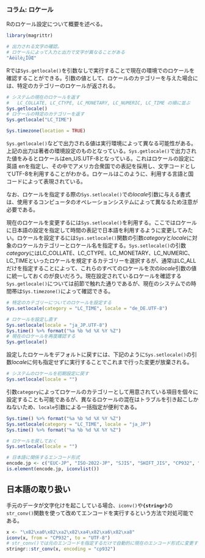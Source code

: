 ### コラム: ロケール

Rのロケール設定について概要を述べる。

```r
library(magrittr)
```


```r
# 出力される文字の確認。
# ロケールによって入力と出力で文字が異なることがある
"Àéülè¿ÏÛŒ"
```

Rでは`Sys.getlocale()`を引数なしで実行することで現在の環境でのロケールを確認することができる。引数の値として、ロケールのカテゴリーを与えた場合には、特定のカテゴリーのロケールが返される。

```r
# システムの現在のロケールを返す
#   LC_COLLATE, LC_CTYPE, LC_MONETARY, LC_NUMERIC, LC_TIME の順に並ぶ
Sys.getlocale()
# ロケールの特定のカテゴリーを返す
Sys.getlocale("LC_TIME")

Sys.timezone(location = TRUE)
```

`Sys.getlocale()`などで出力される値は実行環境によって異なる可能性がある。上記の出力は著者の環境設定のものとなっている。`Sys.getlocale()`で出力された値をみるとロケールはen_US.UTF-8となっている。これはロケールの設定に英語 enを指定し、その中でアメリカ合衆国での表記を採用し、文字コードとしてUTF-8を利用することがわかる。ロケールはこのように、利用する言語と国コードによって表現されている\footnote{中国語 zhのロケールでは簡体字 zh\_Hans と繁体字 zh\_Hantが利用されているので必要に応じてロケールを分けられる}。

なお、ロケールを指定する際の`Sys.setlocale()`での*locale*引数に与える書式は、使用するコンピュータのオペレーションシステムによって異なるため注意が必要である。

<!-- 【あとで】Windowsでの検証 -->

現在のロケールを変更するには`Sys.setlocale()`を利用する。ここではロケールに日本語の設定を指定して時間の表記で日本語を利用するように変更してみたい。ロケールを設定するには`Sys.setlocale()`関数の引数*category*と*locale*に対象のロケールカテゴリーとロケール名を指定する。`Sys.setlocale()`の引数*category*にはLC_COLLATE、LC_CTYPE、LC_MONETARY、LC_NUMERIC、LC_TIMEといったロケールを規定するカテゴリーを選択するが、通常はLC_ALLだけを指定することによって、これらのすべてのロケールを次の*locale*引数の値に統一しておくのが良いだろう。現在設定されているロケールを確認する`Sys.getlocale()`については前節で触れた通りであるが、現在のシステムでの時間帯は`Sys.timezone()`によって確認できる。

```r
# 特定のカテゴリーについてのロケールを設定する
Sys.setlocale(category = "LC_TIME", locale = "de_DE.UTF-8")

# ロケールを設定し直す
Sys.setlocale(locale = "ja_JP.UTF-8")
Sys.time() %>% format("%a %b %d %X %Y %Z")
# 現在のロケールを再度確認する
Sys.getlocale()
```

設定したロケールをデフォルトに戻すには、下記のように`Sys.setlocale()`の引数*locale*に何も指定せずに実行することでこれまで行った変更が放棄される。

```r
# システムのロケールを初期設定に戻す
Sys.setlocale(locale = "")
```

引数`category`によってロケールのカテゴリーとして用意されている項目を個々に設定することも可能であるが、異なるロケールの混在はトラブルを引き起こしかねないため、`locale`引数による一括指定が便利である。

```r
Sys.time() %>% format("%a %b %d %X %Y %Z")
Sys.setlocale(category = "LC_TIME", locale = "ja_JP")
Sys.time() %>% format("%a %b %d %X %Y %Z")
```

```r
# ロケールを戻しておく
Sys.setlocale(locale = "")
```

```r
# 日本語に関係するエンコード形式
encode.jp <- c("EUC-JP", "ISO-2022-JP", "SJIS", "SHIFT_JIS", "CP932", "UTF8")
is.element(encode.jp, iconvlist())
```

## 日本語の取り扱い

手元のデータが文字化けを起こしている場合、`iconv()`や**`{stringr}`**の`str_conv()`関数を使って改めてエンコードを実行するという方法で対処可能である。

```r
x <- "\x82\xa0\x82\xa2\x82\xa4\x82\xa6\x82\xa8"
iconv(x, from = "CP932", to = "UTF-8")
# str_conv()では元のエンコードを指定するだけで自動的に現在のエンコード形式に変更する
stringr::str_conv(x, encoding = "cp932")
```
